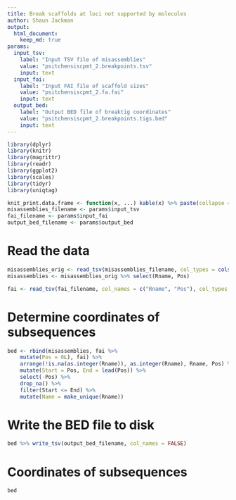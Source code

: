 ```yaml
---
title: Break scaffolds at loci not supported by molecules
author: Shaun Jackman
output:
  html_document:
    keep_md: true
params:
  input_tsv:
    label: "Input TSV file of misassemblies"
    value: "psitchensiscpmt_2.breakpoints.tsv"
    input: text
  input_fai:
    label: "Input FAI file of scaffold sizes"
    value: "psitchensiscpmt_2.fa.fai"
    input: text
  output_bed:
    label: "Output BED file of breaktig coordinates"
    value: "psitchensiscpmt_2.breakpoints.tigs.bed"
    input: text
---
```


```r
library(dplyr)
library(knitr)
library(magrittr)
library(readr)
library(ggplot2)
library(scales)
library(tidyr)
library(uniqtag)

knit_print.data.frame <- function(x, ...) kable(x) %>% paste(collapse = "\n") %>% asis_output
misassemblies_filename <- params$input_tsv
fai_filename <- params$input_fai
output_bed_filename <- params$output_bed
```

# Read the data
```r
misassemblies_orig <- read_tsv(misassemblies_filename, col_types = cols(Rname = col_character()))
misassemblies <- misassemblies_orig %>% select(Rname, Pos)

fai <- read_tsv(fai_filename, col_names = c("Rname", "Pos"), col_types = "ci---")
```

# Determine coordinates of subsequences
```r
bed <- rbind(misassemblies, fai %>%
	mutate(Pos = 0L), fai) %>%
	arrange(!is.na(as.integer(Rname)), as.integer(Rname), Rname, Pos) %>%
	mutate(Start = Pos, End = lead(Pos)) %>%
	select(-Pos) %>%
	drop_na() %>%
	filter(Start <= End) %>%
	mutate(Name = make_unique(Rname))
```

# Write the BED file to disk
```r
bed %>% write_tsv(output_bed_filename, col_names = FALSE)
```

# Coordinates of subsequences
```r
bed
```
